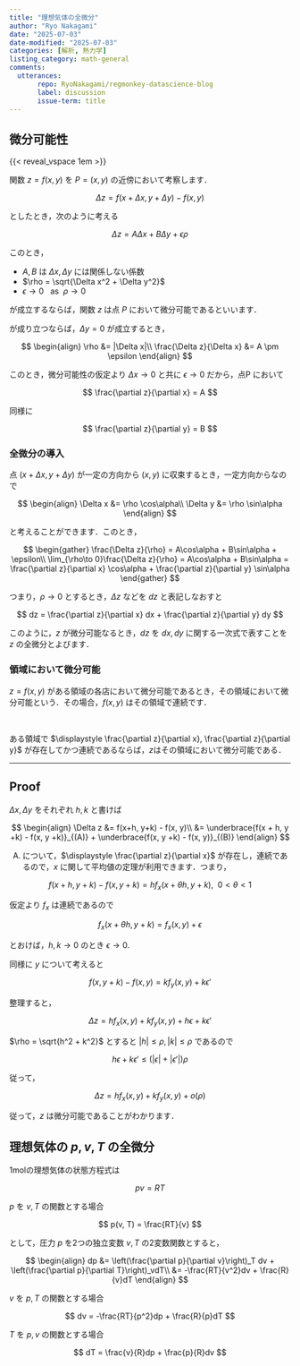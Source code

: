 ```yaml
---
title: "理想気体の全微分"
author: "Ryo Nakagami"
date: "2025-07-03"
date-modified: "2025-07-03"
categories: [解析, 熱力学]
listing_category: math-general
comments:
  utterances:
       repo: RyoNakagami/regmonkey-datascience-blog
       label: discussion
       issue-term: title
---
```


## 微分可能性

::: {.custom_problem .blog-custom-border}

{{< reveal_vspace 1em >}}

関数 $z = f(x,y)$ を $P = (x, y)$ の近傍において考察します．

$$
\Delta z = f(x + \Delta x, y + \Delta y) - f(x, y)
$$

としたとき，次のように考える

$$
\Delta z = A\Delta x + B\Delta y + \epsilon\rho \label{eq-differential}
$$

このとき，

- $A, B$ は $\Delta x, \Delta y$ には関係しない係数
- $\rho = \sqrt{\Delta x^2 + \Delta y^2}$
- $\epsilon \to 0 \ \ \text{ as} \ \ \rho \to 0$

が成立するならば，関数 $z$ は点 $P$ において微分可能であるといいます．

:::

\eqref{eq-differential} が成り立つならば，$\Delta y = 0$ が成立するとき，

$$
\begin{align}
\rho &= |\Delta x|\\
\frac{\Delta z}{\Delta x} &= A \pm \epsilon
\end{align}
$$

このとき，微分可能性の仮定より $\Delta x \to 0$ と共に $\epsilon \to 0$ だから，点P において

$$
\frac{\partial z}{\partial x} = A
$$

同様に

$$
\frac{\partial z}{\partial y} = B
$$

### 全微分の導入

点 $(x + \Delta x, y + \Delta y)$ が一定の方向から $(x, y)$ に収束するとき，一定方向からなので

$$
\begin{align}
\Delta x &= \rho \cos\alpha\\
\Delta y &= \rho \sin\alpha
\end{align}
$$

と考えることができます．このとき，

$$
\begin{gather}
\frac{\Delta z}{\rho} = A\cos\alpha + B\sin\alpha + \epsilon\\
\lim_{\rho\to 0}\frac{\Delta z}{\rho} = A\cos\alpha + B\sin\alpha = \frac{\partial z}{\partial x} \cos\alpha + \frac{\partial z}{\partial y} \sin\alpha
\end{gather}
$$

つまり，$\rho\to 0$ とするとき，$\Delta z$ などを $dz$ と表記しなおすと

$$
dz = \frac{\partial z}{\partial x} dx + \frac{\partial z}{\partial y} dy
$$

このように，$z$ が微分可能なるとき，$dz$ を $dx, dy$ に関する一次式で表すことを $z$ の全微分とよびます．

### 領域において微分可能

$z = f(x, y)$ がある領域の各店において微分可能であるとき，その領域において微分可能という．その場合，$f(x, y)$ はその領域で連続です．

::: {#thm- .custom_problem .blog-custom-border}
<br>

ある領域で $\displaystyle \frac{\partial z}{\partial x}, \frac{\partial z}{\partial y}$ が存在してかつ連続であるならば，$z$はその領域において微分可能である．

:::
---

::: {.callout-note collapse="false" icon=false}
## Proof

$\Delta x, \Delta y$ をそれぞれ $h, k$ と書けば

$$
\begin{align}
\Delta z
  &= f(x+h, y+k) - f(x, y)\\
  &= \underbrace{f(x + h, y +k) - f(x, y +k)}_{(A)} + \underbrace{f(x, y +k) - f(x, y)}_{(B)}
\end{align}
$$

(A) について，$\displaystyle \frac{\partial z}{\partial x}$ が存在し，連続であるので，$x$ に関して平均値の定理が利用できます．つまり，

$$
f(x + h, y + k) - f(x, y + k) = hf_x(x+ \theta h, y +k), \ \ 0< \theta < 1
$$

仮定より $f_x$ は連続であるので

$$
f_x(x+ \theta h, y +k) = f_x(x, y) + \epsilon
$$

とおけば，$h, k\to 0$ のとき $\epsilon \to 0$.

同様に $y$ について考えると

$$
f(x, y+ k) - f(x, y) = kf_y(x, y) + k\epsilon'
$$

整理すると，

$$
\Delta z = hf_x(x, y) + kf_y(x, y) + h\epsilon + k\epsilon'
$$

$\rho = \sqrt{h^2 + k^2}$  とすると $|h|\leq \rho, |k|\leq \rho$ であるので

$$
h\epsilon + k\epsilon' \leq (|\epsilon| + |\epsilon'|)\rho
$$

従って，

$$
\Delta z = hf_x(x, y) + kf_y(x, y) + o(\rho)
$$

従って，$z$ は微分可能であることがわかります．

:::



## 理想気体の $p,v,T$ の全微分

1molの理想気体の状態方程式は

$$
pv = RT
$$

[$p$ を $v, T$ の関数とする場合]{.mini-section}

$$
p(v, T) = \frac{RT}{v}
$$

として，圧力 $p$ を2つの独立変数 $v, T$ の2変数関数とすると，

$$
\begin{align}
dp &= \left(\frac{\partial p}{\partial v}\right)_T dv + \left(\frac{\partial p}{\partial T}\right)_vdT\\
   &= -\frac{RT}{v^2}dv + \frac{R}{v}dT
\end{align}
$$

[$v$ を $p, T$ の関数とする場合]{.mini-section}

$$
dv = -\frac{RT}{p^2}dp + \frac{R}{p}dT
$$


[$T$ を $p, v$ の関数とする場合]{.mini-section}

$$
dT = \frac{v}{R}dp + \frac{p}{R}dv
$$
